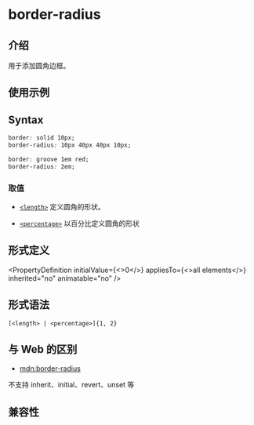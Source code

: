 # border-radius

## 介绍

用于添加圆角边框。

## 使用示例


<Go
  example="css-api"
  defaultFile="src/border-radius/App.tsx"
  img="https://lf-lynx.tiktok-cdns.com/obj/lynx-artifacts-oss-sg/lynx-website/assets/doc/css/border-radius.jpg"
  defaultEntryFile="dist/border-radius.lynx.bundle"
  entry="src/border-radius"
/>

## Syntax

```css
border: solid 10px;
border-radius: 10px 40px 40px 10px;
```

```css
border: groove 1em red;
border-radius: 2em;
```

### 取值

- [`<length>`](api/css/data-type/length.mdx)
  定义圆角的形状。

- [`<percentage>`](api/css/data-type/percentage.mdx)
  以百分比定义圆角的形状

## 形式定义


<PropertyDefinition
  initialValue={<>0</>}
  appliesTo={<>all elements</>}
  inherited="no"
  animatable="no"
/>

## 形式语法

```
[<length> | <percentage>]{1, 2}
```

## 与 Web 的区别

- [mdn:border-radius](https://developer.mozilla.org/en-US/docs/Web/CSS/border-radius)

不支持 inherit、initial、revert、unset 等

## 兼容性


<LegacyCompatTable metadata="css/properties/border-radius" />

